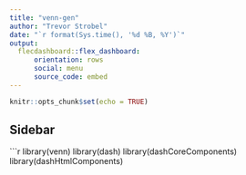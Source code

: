 ```yaml
---
title: "venn-gen"
author: "Trevor Strobel"
date: "`r format(Sys.time(), '%d %B, %Y')`"
output: 
  flecdashboard::flex_dashboard:
      orientation: rows
      social: menu
      source_code: embed
---
```





```r
knitr::opts_chunk$set(echo = TRUE)
```

Sidebar {.sidebar}
-----------------------------------------------------------------------

```r
library(venn)
library(dash)
library(dashCoreComponents)
library(dashHtmlComponents)



